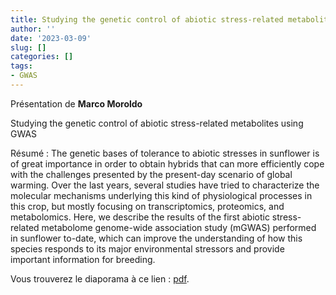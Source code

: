 ```yaml
---
title: Studying the genetic control of abiotic stress-related metabolites using GWAS, Marco Moroldo
author: ''
date: '2023-03-09'
slug: []
categories: []
tags: 
- GWAS
---
```


Présentation de **Marco Moroldo**

Studying the genetic control of abiotic stress-related metabolites using GWAS

Résumé : 
The genetic bases of tolerance to abiotic stresses in sunflower is of great importance in order to obtain hybrids that can more efficiently cope with the challenges presented by the present-day scenario of global warming. Over the last years, several studies have tried to characterize the molecular mechanisms underlying this kind of physiological processes in this crop, but mostly focusing on transcriptomics, proteomics, and metabolomics. Here, we describe the results of the first abiotic stress-related metabolome genome-wide association study (mGWAS) performed in sunflower to-date, which can improve the understanding of how this species responds to its major environmental stressors and provide important information for breeding.

Vous trouverez le diaporama à ce lien : [pdf](/diapos/Presentation_2023_03_09_Biopuces.pdf). 